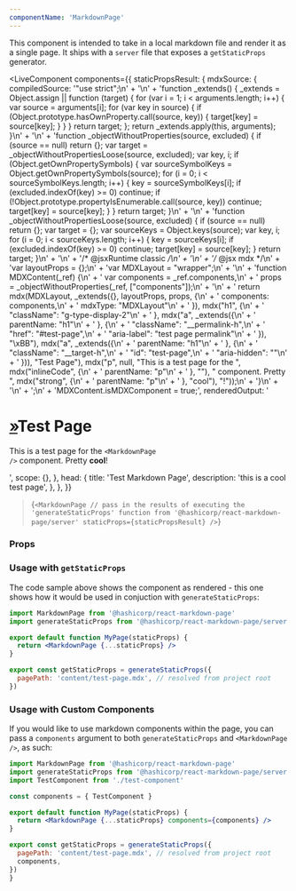 ```yaml
---
componentName: 'MarkdownPage'
---
```


This component is intended to take in a local markdown file and render it as a single page. It ships with a `server` file that exposes a `getStaticProps` generator.

<LiveComponent
  components={{
    staticPropsResult: {
      mdxSource: {
        compiledSource:
          '"use strict";\n' +
          '\n' +
          'function _extends() { _extends = Object.assign || function (target) { for (var i = 1; i < arguments.length; i++) { var source = arguments[i]; for (var key in source) { if (Object.prototype.hasOwnProperty.call(source, key)) { target[key] = source[key]; } } } return target; }; return _extends.apply(this, arguments); }\n' +
          '\n' +
          'function _objectWithoutProperties(source, excluded) { if (source == null) return {}; var target = _objectWithoutPropertiesLoose(source, excluded); var key, i; if (Object.getOwnPropertySymbols) { var sourceSymbolKeys = Object.getOwnPropertySymbols(source); for (i = 0; i < sourceSymbolKeys.length; i++) { key = sourceSymbolKeys[i]; if (excluded.indexOf(key) >= 0) continue; if (!Object.prototype.propertyIsEnumerable.call(source, key)) continue; target[key] = source[key]; } } return target; }\n' +
          '\n' +
          'function _objectWithoutPropertiesLoose(source, excluded) { if (source == null) return {}; var target = {}; var sourceKeys = Object.keys(source); var key, i; for (i = 0; i < sourceKeys.length; i++) { key = sourceKeys[i]; if (excluded.indexOf(key) >= 0) continue; target[key] = source[key]; } return target; }\n' +
          '\n' +
          '/* @jsxRuntime classic */\n' +
          '\n' +
          '/* @jsx mdx */\n' +
          'var layoutProps = {};\n' +
          'var MDXLayout = "wrapper";\n' +
          '\n' +
          'function MDXContent(_ref) {\n' +
          '  var components = _ref.components,\n' +
          '      props = _objectWithoutProperties(_ref, ["components"]);\n' +
          '\n' +
          '  return mdx(MDXLayout, _extends({}, layoutProps, props, {\n' +
          '    components: components,\n' +
          '    mdxType: "MDXLayout"\n' +
          '  }), mdx("h1", {\n' +
          '    "className": "g-type-display-2"\n' +
          '  }, mdx("a", _extends({\n' +
          '    parentName: "h1"\n' +
          '  }, {\n' +
          '    "className": "__permalink-h",\n' +
          '    "href": "#test-page",\n' +
          '    "aria-label": "test page permalink"\n' +
          '  }), "\\xBB"), mdx("a", _extends({\n' +
          '    parentName: "h1"\n' +
          '  }, {\n' +
          '    "className": "__target-h",\n' +
          '    "id": "test-page",\n' +
          '    "aria-hidden": ""\n' +
          '  })), "Test Page"), mdx("p", null, "This is a test page for the ", mdx("inlineCode", {\n' +
          '    parentName: "p"\n' +
          '  }, "<MarkdownPage />"), " component. Pretty ", mdx("strong", {\n' +
          '    parentName: "p"\n' +
          '  }, "cool"), "!"));\n' +
          '}\n' +
          '\n' +
          ';\n' +
          'MDXContent.isMDXComponent = true;',
        renderedOutput:
          '<h1 class="g-type-display-2"><a class="__permalink-h" href="#test-page" aria-label="test page permalink">»</a><a class="__target-h" id="test-page" aria-hidden=""></a>Test Page</h1><p>This is a test page for the <code>&lt;MarkdownPage /&gt;</code> component. Pretty <strong>cool</strong>!</p>',
        scope: {},
      },
      head: {
        title: 'Test Markdown Page',
        description: 'this is a cool test page',
      },
    },
  }}
>{`<MarkdownPage
    // pass in the results of executing the 'generateStaticProps' function from '@hashicorp/react-markdown-page/server'
    staticProps={staticPropsResult}
/>`}
</LiveComponent>

### Props

<PropsTable props={componentProps} />

### Usage with `getStaticProps`

The code sample above shows the component as rendered - this one shows how it would be used in conjuction with `generateStaticProps`:

```jsx
import MarkdownPage from '@hashicorp/react-markdown-page'
import generateStaticProps from '@hashicorp/react-markdown-page/server'

export default function MyPage(staticProps) {
  return <MarkdownPage {...staticProps} />
}

export const getStaticProps = generateStaticProps({
  pagePath: 'content/test-page.mdx', // resolved from project root
})
```

### Usage with Custom Components

If you would like to use markdown components within the page, you can pass a `components` argument to both `generateStaticProps` and `<MarkdownPage />`, as such:

```jsx
import MarkdownPage from '@hashicorp/react-markdown-page'
import generateStaticProps from '@hashicorp/react-markdown-page/server'
import TestComponent from './test-component'

const components = { TestComponent }

export default function MyPage(staticProps) {
  return <MarkdownPage {...staticProps} components={components} />
}

export const getStaticProps = generateStaticProps({
  pagePath: 'content/test-page.mdx', // resolved from project root
  components,
})
}
```

<UsageDetails packageJson={packageJson} />
